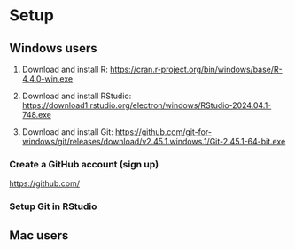 # Setup

## Windows users

1.  Download and install R: <https://cran.r-project.org/bin/windows/base/R-4.4.0-win.exe>

2.  Download and install RStudio: <https://download1.rstudio.org/electron/windows/RStudio-2024.04.1-748.exe>

3.  Download and install Git: <https://github.com/git-for-windows/git/releases/download/v2.45.1.windows.1/Git-2.45.1-64-bit.exe>

### Create a GitHub account (sign up)

<https://github.com/>

### Setup Git in RStudio

## Mac users